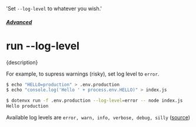  'Set `--log-level` to whatever you wish.'

##### [Advanced](/docs/advanced)
# run --log-level

<p className="lead">{description}</p>

For example, to supress warnings (risky), set log level to `error`.

```sh
$ echo "HELLO=production" > .env.production
$ echo "console.log('Hello ' + process.env.HELLO)" > index.js

$ dotenvx run -f .env.production --log-level=error -- node index.js
Hello production
```

Available log levels are `error, warn, info, verbose, debug, silly` ([source](https://github.com/winstonjs/winston?tab=readme-ov-file#logging))
